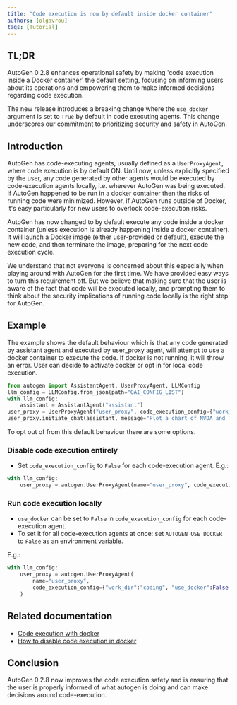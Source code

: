 ```yaml
---
title: "Code execution is now by default inside docker container"
authors: [olgavrou]
tags: [Tutorial]
---
```


## TL;DR

AutoGen 0.2.8 enhances operational safety by making 'code execution inside a Docker container' the default setting, focusing on informing users about its operations and empowering them to make informed decisions regarding code execution.

The new release introduces a breaking change where the `use_docker` argument is set to `True` by default in code executing agents. This change underscores our commitment to prioritizing security and safety in AutoGen.

## Introduction

AutoGen has code-executing agents, usually defined as a `UserProxyAgent`, where code execution is by default ON. Until now, unless explicitly specified by the user, any code generated by other agents would be executed by code-execution agents locally, i.e. wherever AutoGen was being executed. If AutoGen happened to be run in a docker container then the risks of running code were minimized. However, if AutoGen runs outside of Docker, it's easy particularly for new users to overlook code-execution risks.

AutoGen has now changed to by default execute any code inside a docker container (unless execution is already happening inside a docker container). It will launch a Docker image (either user-provided or default), execute the new code, and then terminate the image, preparing for the next code execution cycle.

We understand that not everyone is concerned about this especially when playing around with AutoGen for the first time. We have provided easy ways to turn this requirement off. But we believe that making sure that the user is aware of the fact that code will be executed locally, and prompting them to think about the security implications of running code locally is the right step for AutoGen.

## Example

The example shows the default behaviour which is that any code generated by assistant agent and executed by user_proxy agent, will attempt to use a docker container to execute the code. If docker is not running, it will throw an error. User can decide to activate docker or opt in for local code execution.

```python
from autogen import AssistantAgent, UserProxyAgent, LLMConfig
llm_config = LLMConfig.from_json(path="OAI_CONFIG_LIST")
with llm_config:
    assistant = AssistantAgent("assistant")
user_proxy = UserProxyAgent("user_proxy", code_execution_config={"work_dir": "coding"})
user_proxy.initiate_chat(assistant, message="Plot a chart of NVDA and TESLA stock price change YTD.")
```

To opt out of from this default behaviour there are some options.

### Disable code execution entirely

- Set `code_execution_config` to `False` for each code-execution agent. E.g.:

```python
with llm_config:
    user_proxy = autogen.UserProxyAgent(name="user_proxy", code_execution_config=False)
```

### Run code execution locally

- `use_docker` can be set to `False` in `code_execution_config` for each code-execution agent.
- To set it for all code-execution agents at once: set `AUTOGEN_USE_DOCKER` to `False` as an environment variable.

E.g.:

```python
with llm_config:
    user_proxy = autogen.UserProxyAgent(
        name="user_proxy",
        code_execution_config={"work_dir":"coding", "use_docker":False}
    )
```

## Related documentation

- [Code execution with docker](https://docs.ag2.ai/latest/docs/blog/2024/01/23/Code-execution-in-docker)
- [How to disable code execution in docker](https://docs.ag2.ai/latest/docs/faq/FAQ/#if-you-want-to-run-code-execution-locally)

## Conclusion

AutoGen 0.2.8 now improves the code execution safety and is ensuring that the user is properly informed of what autogen is doing and can make decisions around code-execution.
